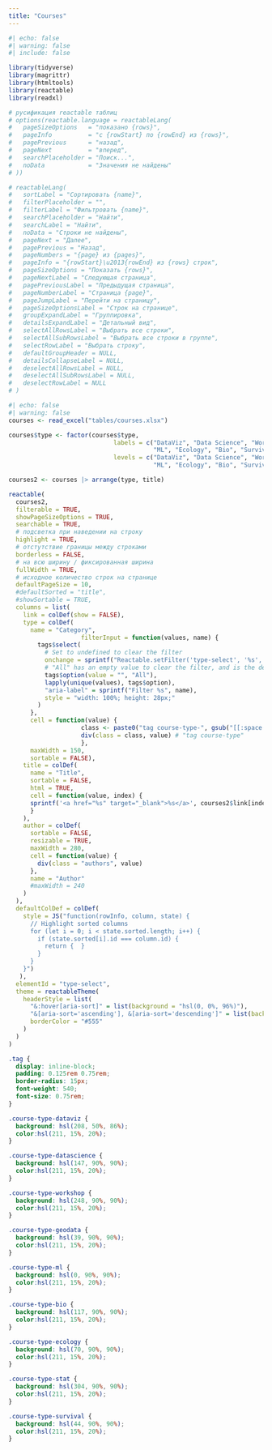 ```yaml
---
title: "Courses"
---
```


::: {.column-page-inset-right}

```r
#| echo: false
#| warning: false
#| include: false

library(tidyverse)
library(magrittr)
library(htmltools)
library(reactable)
library(readxl)

# русификация reactable таблиц
# options(reactable.language = reactableLang(
#   pageSizeOptions   = "показано {rows}",
#   pageInfo          = "с {rowStart} по {rowEnd} из {rows}",
#   pagePrevious      = "назад",
#   pageNext          = "вперед",
#   searchPlaceholder = "Поиск...",
#   noData            = "Значения не найдены"
# ))

# reactableLang(
#   sortLabel = "Сортировать {name}",
#   filterPlaceholder = "",
#   filterLabel = "Фильтровать {name}",
#   searchPlaceholder = "Найти",
#   searchLabel = "Найти",
#   noData = "Строки не найдены",
#   pageNext = "Далее",
#   pagePrevious = "Назад",
#   pageNumbers = "{page} из {pages}",
#   pageInfo = "{rowStart}\u2013{rowEnd} из {rows} строк",
#   pageSizeOptions = "Показать {rows}",
#   pageNextLabel = "Следующая страница",
#   pagePreviousLabel = "Предыдущая страница",
#   pageNumberLabel = "Страница {page}",
#   pageJumpLabel = "Перейти на страницу",
#   pageSizeOptionsLabel = "Строк на странице",
#   groupExpandLabel = "Группировка",
#   detailsExpandLabel = "Детальный вид",
#   selectAllRowsLabel = "Выбрать все строки",
#   selectAllSubRowsLabel = "Выбрать все строки в группе",
#   selectRowLabel = "Выбрать строку",
#   defaultGroupHeader = NULL,
#   detailsCollapseLabel = NULL,
#   deselectAllRowsLabel = NULL,
#   deselectAllSubRowsLabel = NULL,
#   deselectRowLabel = NULL
# )
```

```r
#| echo: false
#| warning: false
courses <- read_excel("tables/courses.xlsx")

courses$type <- factor(courses$type,
                             labels = c("DataViz", "Data Science", "Workshop", "GeoData", 
                                        "ML", "Ecology", "Bio", "Survival", "Stat"),
                             levels = c("DataViz", "Data Science", "Workshop", "GeoData", 
                                        "ML", "Ecology", "Bio", "Survival", "Stat"))

courses2 <- courses |> arrange(type, title)

reactable(
  courses2, 
  filterable = TRUE,
  showPageSizeOptions = TRUE, 
  searchable = TRUE,
  # подсветка при наведении на строку
  highlight = TRUE,
  # отстутствие границы между строками
  borderless = FALSE,
  # на всю ширину / фиксированная ширина
  fullWidth = TRUE,
  # исходное количество строк на странице
  defaultPageSize = 10,
  #defaultSorted = "title",
  #showSortable = TRUE,
  columns = list( 
    link = colDef(show = FALSE),
    type = colDef(
      name = "Category",
                    filterInput = function(values, name) {
        tags$select(
          # Set to undefined to clear the filter
          onchange = sprintf("Reactable.setFilter('type-select', '%s', event.target.value || undefined)", name),
          # "All" has an empty value to clear the filter, and is the default option
          tags$option(value = "", "All"),
          lapply(unique(values), tags$option),
          "aria-label" = sprintf("Filter %s", name),
          style = "width: 100%; height: 28px;"
        )
      },
      cell = function(value) {
                    class <- paste0("tag course-type-", gsub("[[:space:]]", "", tolower(value)))
                    div(class = class, value) # "tag course-type"
                    },
      maxWidth = 150,
      sortable = FALSE),
    title = colDef(
      name = "Title",
      sortable = FALSE,
      html = TRUE, 
      cell = function(value, index) {
      sprintf('<a href="%s" target="_blank">%s</a>', courses2$link[index], value)
      }
    ),
    author = colDef(
      sortable = FALSE,
      resizable = TRUE,
      maxWidth = 280,
      cell = function(value) {
        div(class = "authors", value)
      },
      name = "Author"
      #maxWidth = 240
    )
  ),
  defaultColDef = colDef(
    style = JS("function(rowInfo, column, state) {
      // Highlight sorted columns
      for (let i = 0; i < state.sorted.length; i++) {
        if (state.sorted[i].id === column.id) {
          return {  }
        }
      }
    }")
   ),
  elementId = "type-select",
  theme = reactableTheme(
    headerStyle = list(
      "&:hover[aria-sort]" = list(background = "hsl(0, 0%, 96%)"),
      "&[aria-sort='ascending'], &[aria-sort='descending']" = list(background = "hsl(0, 0%, 96%)"),
      borderColor = "#555"
    )
  )
)
```

```css
.tag {
  display: inline-block;
  padding: 0.125rem 0.75rem;
  border-radius: 15px;
  font-weight: 540;
  font-size: 0.75rem;
}

.course-type-dataviz {
  background: hsl(208, 50%, 86%);
  color:hsl(211, 15%, 20%);
}

.course-type-datascience {
  background: hsl(147, 90%, 90%);
  color:hsl(211, 15%, 20%);
}

.course-type-workshop {
  background: hsl(248, 90%, 90%);
  color:hsl(211, 15%, 20%);
}

.course-type-geodata {
  background: hsl(39, 90%, 90%);
  color:hsl(211, 15%, 20%);
}

.course-type-ml {
  background: hsl(0, 90%, 90%);
  color:hsl(211, 15%, 20%);
}

.course-type-bio {
  background: hsl(117, 90%, 90%);
  color:hsl(211, 15%, 20%);
}

.course-type-ecology {
  background: hsl(70, 90%, 90%);
  color:hsl(211, 15%, 20%);
}

.course-type-stat {
  background: hsl(304, 90%, 90%);
  color:hsl(211, 15%, 20%);
}

.course-type-survival {
  background: hsl(44, 90%, 90%);
  color:hsl(211, 15%, 20%);
}
```

:::